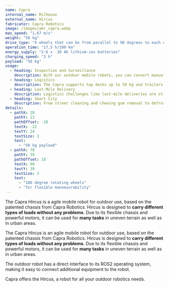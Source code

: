 ```yaml
---
name: Capra
internal_name: Milhouse
external_name: Hircus
fabricator: Capra Robotics
image: /images/amr_capra.webp
max_speed: "1,67 m/s"
weight: "50 kg"
drive_type: "4 wheels that can be from parallel to 90 degrees to each other"
operation_time: "17,5 h/100 km"
energy_supply: "2-6 x  20 Ah lithium-ion batteries"
charging_speed: "3 h"
payload: "50 kg"
usage:
  - heading: Inspection and Surveillance
    description: With our outdoor mobile robots, you can convert manual work to automated and autonomous operations when performing inspection and surveillance tasks like perimeter control, fence and building inspection, and intrusion avoidance.
  - heading: Logistics
    description: The Capra supports top decks up to 50 kg and trailers up to 500 kg for indoor and outdoor logistics tasks.
  - heading: Last-Mile Delivery
    description: Logistics challenges like last-mile deliveries are still performed with heavy trucks, which cause sizeable CO2 emissions to deliver small packages. Our robots can be used to deliver packages in urban areas, reducing the environmental impact of logistics.
  - heading: Smart City
    description: From street cleaning and chewing gum removal to defrosting the streets in winter, the Capra can take on many jobs in the city of tomorrow
details:
  - pathX: 20
    pathY: 23
    pathOffset: -20
    textX: -22
    textY: 24
    textSize: 3
    text:
      - "50 kg payload"
  - pathX: 78
    pathY: 39
    pathOffset: 18
    textX: 99
    textY: 39
    textSize: 3
    text:
      - "180 degree rotating wheels"
      - "for flexible manoeuvrability"
---
```


The Capra Hircus is a agile mobile robot for outdoor use, based on the patented chassis from Capra Robotics. Hircus is designed to **carry different types of loads without any problems**. Due to its flexible chassis and powerful motors, it can be used for **many tasks** in uneven terrain as well as in urban areas.

The Capra Hircus is an agile mobile robot for outdoor use, based on the patented chassis from Capra Robotics. Hircus is designed to **carry different types of loads without any problems**. Due to its flexible chassis and powerful motors, it can be used for **many tasks** in uneven terrain as well as in urban areas.

The outdoor robot has a direct interface to its ROS2 operating system, making it easy to connect additional equipment to the robot.

Capra offers the Hircus, a robot for all your outdoor robotics needs.
